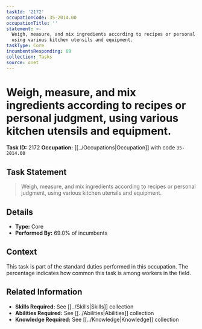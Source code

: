 ```yaml
---
taskId: '2172'
occupationCode: 35-2014.00
occupationTitle: ''
statement: >-
  Weigh, measure, and mix ingredients according to recipes or personal judgment,
  using various kitchen utensils and equipment.
taskType: Core
incumbentsResponding: 69
collection: Tasks
source: onet
---
```

# Weigh, measure, and mix ingredients according to recipes or personal judgment, using various kitchen utensils and equipment.

**Task ID:** 2172
**Occupation:** [[../Occupations|Occupation]] with code `35-2014.00`

## Task Statement

> Weigh, measure, and mix ingredients according to recipes or personal judgment, using various kitchen utensils and equipment.

## Details

- **Type:** Core
- **Performed By:** 69.0% of incumbents

## Context

This task is part of the standard duties performed in this occupation. The percentage indicates how common this task is among workers in the field.

## Related Information

- **Skills Required:** See [[../Skills|Skills]] collection
- **Abilities Required:** See [[../Abilities|Abilities]] collection
- **Knowledge Required:** See [[../Knowledge|Knowledge]] collection
